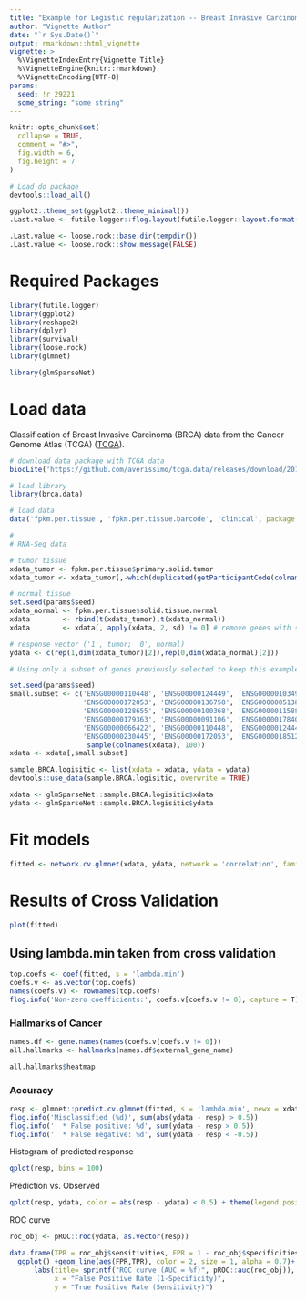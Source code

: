 ```yaml
---
title: "Example for Logistic regularization -- Breast Invasive Carcinoma"
author: "Vignette Author"
date: "`r Sys.Date()`"
output: rmarkdown::html_vignette
vignette: >
  %\VignetteIndexEntry{Vignette Title}
  %\VignetteEngine{knitr::rmarkdown}
  %\VignetteEncoding{UTF-8}
params:
  seed: !r 29221
  some_string: "some string"
---
```


```r
knitr::opts_chunk$set(
  collapse = TRUE,
  comment = "#>",
  fig.width = 6,
  fig.height = 7
)

# Load do package
devtools::load_all()

ggplot2::theme_set(ggplot2::theme_minimal())
.Last.value <- futile.logger::flog.layout(futile.logger::layout.format('[~l] ~m'))

.Last.value <- loose.rock::base.dir(tempdir())
.Last.value <- loose.rock::show.message(FALSE)
```

# Required Packages

```r
library(futile.logger)
library(ggplot2)
library(reshape2)
library(dplyr)
library(survival)
library(loose.rock)
library(glmnet)
```

```r
library(glmSparseNet)
```

# Load data

Classification of Breast Invasive Carcinoma (BRCA) data from the Cancer Genome Atlas  (TCGA) ([TCGA](https://cancergenome.nih.gov/)).

```r
# download data package with TCGA data
biocLite('https://github.com/averissimo/tcga.data/releases/download/2016.12.15-brca/brca.data_1.0.tar.gz')

# load library
library(brca.data)

# load data
data('fpkm.per.tissue', 'fpkm.per.tissue.barcode', 'clinical', package = 'brca.data')

#
# RNA-Seq data

# tumor tissue
xdata_tumor <- fpkm.per.tissue$primary.solid.tumor
xdata_tumor <- xdata_tumor[,-which(duplicated(getParticipantCode(colnames(fpkm.per.tissue$primary.solid.tumor))))] # removing duplicated samples

# normal tissue
set.seed(params$seed)
xdata_normal <- fpkm.per.tissue$solid.tissue.normal
xdata        <- rbind(t(xdata_tumor),t(xdata_normal))
xdata        <- xdata[, apply(xdata, 2, sd) != 0] # remove genes with sd == 0

# response vector ('1', tumor; '0', normal)
ydata <- c(rep(1,dim(xdata_tumor)[2]),rep(0,dim(xdata_normal)[2]))

# Using only a subset of genes previously selected to keep this example short.

set.seed(params$seed)
small.subset <- c('ENSG00000110448', 'ENSG00000124449', 'ENSG00000103494', 
                  'ENSG00000172053', 'ENSG00000136758', 'ENSG00000051382', 
                  'ENSG00000128655', 'ENSG00000100368', 'ENSG00000115884', 
                  'ENSG00000179363', 'ENSG00000091106', 'ENSG00000178403', 
                  'ENSG00000066422', 'ENSG00000110448', 'ENSG00000124449', 
                  'ENSG00000230445', 'ENSG00000172053', 'ENSG00000185122', 
                   sample(colnames(xdata), 100))
xdata <- xdata[,small.subset]
```

```r
sample.BRCA.logisitic <- list(xdata = xdata, ydata = ydata)
devtools::use_data(sample.BRCA.logisitic, overwrite = TRUE)
```

```r
xdata <- glmSparseNet::sample.BRCA.logisitic$xdata
ydata <- glmSparseNet::sample.BRCA.logisitic$ydata
```


# Fit models

```r
fitted <- network.cv.glmnet(xdata, ydata, network = 'correlation', family = 'binomial', nlambda = 1000)
```

# Results of Cross Validation

```r
plot(fitted)
```

## Using lambda.min taken from cross validation

```r
top.coefs <- coef(fitted, s = 'lambda.min')
coefs.v <- as.vector(top.coefs)
names(coefs.v) <- rownames(top.coefs)
flog.info('Non-zero coefficients:', coefs.v[coefs.v != 0], capture = T)
```

### Hallmarks of Cancer

```r
names.df <- gene.names(names(coefs.v[coefs.v != 0]))
all.hallmarks <- hallmarks(names.df$external_gene_name)

all.hallmarks$heatmap
```

### Accuracy

```r
resp <- glmnet::predict.cv.glmnet(fitted, s = 'lambda.min', newx = xdata, type = 'response')
flog.info('Misclassified (%d)', sum(abs(ydata - resp) > 0.5))
flog.info('  * False positive: %d', sum(ydata - resp > 0.5))
flog.info('  * False negative: %d', sum(ydata - resp < -0.5))
```

Histogram of predicted response

```r
qplot(resp, bins = 100)
```

Prediction vs. Observed

```r
qplot(resp, ydata, color = abs(resp - ydata) < 0.5) + theme(legend.position = 'none')
```

ROC curve

```r
roc_obj <- pROC::roc(ydata, as.vector(resp))

data.frame(TPR = roc_obj$sensitivities, FPR = 1 - roc_obj$specificities) %>%
  ggplot() +geom_line(aes(FPR,TPR), color = 2, size = 1, alpha = 0.7)+
      labs(title= sprintf("ROC curve (AUC = %f)", pROC::auc(roc_obj)), 
           x = "False Positive Rate (1-Specificity)", 
           y = "True Positive Rate (Sensitivity)")
```

